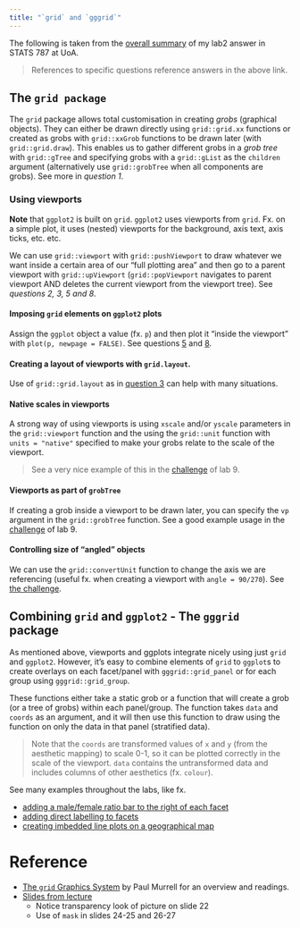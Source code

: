 ```yaml
---
title: "`grid` and `gggrid`"
---
```


The following is taken from the [overall summary](https://mathiaslj.github.io/stats787uoa-data-visualisation/labs/lab2_answer.html#overall-summary) of my lab2 answer in STATS 787 at UoA.

> References to specific questions reference answers in the above link.

## The `grid package`

The `grid` package allows total customisation in creating *grobs* (graphical objects). They can either be drawn directly using `grid::grid.xx` functions or created as grobs with `grid::xxGrob` functions to be drawn later (with `grid::grid.draw`). This enables us to gather different grobs in a *grob tree* with `grid::gTree` and specifying grobs with a `grid::gList` as the `children` argument (alternatively use `grid::grobTree` when all components are grobs). See more in *question 1*.

### Using viewports

**Note** that `ggplot2` is built on `grid`. `ggplot2` uses viewports from `grid`. Fx. on a simple plot, it uses (nested) viewports for the background, axis text, axis ticks, etc. etc.

We can use `grid::viewport` with `grid::pushViewport` to draw whatever we want inside a certain area of our "full plotting area" and then go to a parent viewport with `grid::upViewport` (`grid::popViewport` navigates to parent viewport AND deletes the current viewport from the viewport tree). See *questions 2, 3, 5 and 8*.

#### Imposing `grid` elements on `ggplot2` plots

Assign the `ggplot` object a value (fx. `p`) and then plot it "inside the viewport" with `plot(p, newpage = FALSE)`. See questions [5](https://mathiaslj.github.io/stats787uoa-data-visualisation/labs/lab2_answer.html#question-5) and [8](https://mathiaslj.github.io/stats787uoa-data-visualisation/labs/lab2_answer.html#challenge).

#### Creating a layout of viewports with `grid.layout`.

Use of `grid::grid.layout` as in [question 3](https://mathiaslj.github.io/stats787uoa-data-visualisation/labs/lab2_answer.html#question-3) can help with many situations.

#### Native scales in viewports

A strong way of using viewports is using `xscale` and/or `yscale` parameters in the `grid::viewport` function and the using the `grid::unit` function with `units = "native"` specified to make your grobs relate to the scale of the viewport.

> See a very nice example of this in the [challenge](https://mathiaslj.github.io/stats787uoa-data-visualisation/labs/lab9_answer.html#challenge) of lab 9.

#### Viewports as part of `grobTree`

If creating a grob inside a viewport to be drawn later, you can specify the `vp` argument in the `grid::grobTree` function. See a good example usage in the [challenge](https://mathiaslj.github.io/stats787uoa-data-visualisation/labs/lab9_answer.html#challenge) of lab 9.

#### Controlling size of "angled" objects

We can use the `grid::convertUnit` function to change the axis we are referencing (useful fx. when creating a viewport with `angle = 90/270`). See [the challenge](https://mathiaslj.github.io/stats787uoa-data-visualisation/labs/lab2_answer.html#challenge).

## Combining `grid` and `ggplot2` - The `gggrid` package

As mentioned above, viewports and ggplots integrate nicely using just `grid` and `ggplot2`. However, it's easy to combine elements of `grid` to `ggplot`s to create overlays on each facet/panel with `gggrid::grid_panel` or for each group using `gggrid::grid_group`.

These functions either take a static grob or a function that will create a grob (or a tree of grobs) within each panel/group. The function takes `data` and `coords` as an argument, and it will then use this function to draw using the function on only the data in that panel (stratified data).

> Note that the `coords` are transformed values of `x` and `y` (from the aesthetic mapping) to scale 0-1, so it can be plotted correctly in the scale of the viewport. `data` contains the untransformed data and includes columns of other aesthetics (fx. `colour`).

See many examples throughout the labs, like fx.

- [adding a male/female ratio bar to the right of each facet](https://mathiaslj.github.io/stats787uoa-data-visualisation/labs/lab2_answer.html#challenge)
- [adding direct labelling to facets](https://mathiaslj.github.io/stats787uoa-data-visualisation/labs/lab5_answer.html#question-3)
- [creating imbedded line plots on a geographical map](https://mathiaslj.github.io/stats787uoa-data-visualisation/labs/lab9_answer.html#challenge)

# Reference

- [The `grid` Graphics System](https://www.stat.auckland.ac.nz/~paul/stats787/2025/Topics/grid.html) by Paul Murrell for an overview and readings.
- [Slides from lecture](https://www.stat.auckland.ac.nz/~paul/stats787/2025/Slides/grid-slides.html#/)
  - Notice transparency look of picture on slide 22
  - Use of `mask` in slides 24-25 and 26-27